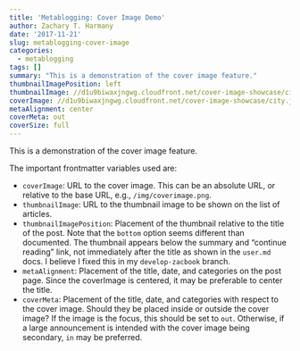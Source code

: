 ```yaml
---
title: 'Metablogging: Cover Image Demo'
author: Zachary T. Harmany
date: '2017-11-21'
slug: metablogging-cover-image
categories:
  - metablogging
tags: []
summary: "This is a demonstration of the cover image feature."
thumbnailImagePosition: left
thumbnailImage: //d1u9biwaxjngwg.cloudfront.net/cover-image-showcase/city-750.jpg
coverImage: //d1u9biwaxjngwg.cloudfront.net/cover-image-showcase/city.jpg
metaAlignment: center
coverMeta: out
coverSize: full
---
```


This is a demonstration of the cover image feature.

The important frontmatter variables used are:

- `coverImage`: URL to the cover image. This can be an absolute URL, or relative to the base URL, e.g., `/img/coverimage.png`.
- `thumbnailImage`: URL to the thumbnail image to be shown on the list of articles.
- `thumbnailImagePosition`: Placement of the thumbnail relative to the title of the post. Note that the `bottom` option seems different than documented. The thumbnail appears below the summary and "continue reading" link, not immediately after the title as shown in the `user.md` docs. I believe I fixed this in my `develop-zacbook` branch.
- `metaAlignment`: Placement of the title, date, and categories on the post page. Since the coverImage is centered, it may be preferable to center the title.
- `coverMeta`: Placement of the title, date, and categories with respect to the cover image. Should they be placed inside or outside the cover image? If the image is the focus, this should be set to `out`. Otherwise, if a large announcement is intended with the cover image being secondary, `in` may be preferred.
